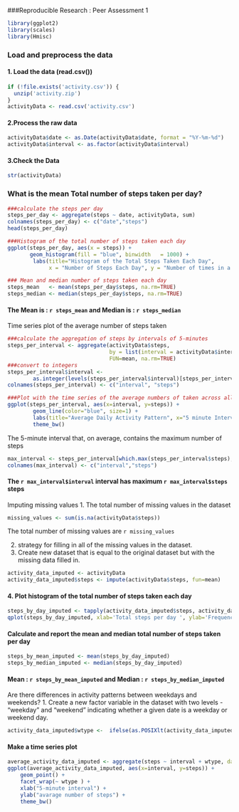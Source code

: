 
###Reproducible Research : Peer Assessment 1

```r
library(ggplot2) 
library(scales)
library(Hmisc)
```


### Load and preprocess the data 
#### 1. Load the data (read.csv())
```r
if (!file.exists('activity.csv')) {
  unzip('activity.zip')
}
activityData <- read.csv('activity.csv')

```
#### 2.Process the raw data 
```r
activityData$date <- as.Date(activityData$date, format = "%Y-%m-%d")
activityData$interval <- as.factor(activityData$interval)
```
#### 3.Check the Data
```r
str(activityData)
```
### What is the mean Total number of steps taken per day?
```r
###calculate the steps per day
steps_per_day <- aggregate(steps ~ date, activityData, sum)
colnames(steps_per_day) <- c("date","steps")
head(steps_per_day)

###Histogram of the total number of steps taken each day
ggplot(steps_per_day, aes(x = steps)) + 
       geom_histogram(fill = "blue", binwidth   = 1000) + 
        labs(title="Histogram of the Total Steps Taken Each Day", 
             x = "Number of Steps Each Day", y = "Number of times in a day(Count)") + theme_bw() 
```
```r
### Mean and median number of steps taken each day
steps_mean   <- mean(steps_per_day$steps, na.rm=TRUE)
steps_median <- median(steps_per_day$steps, na.rm=TRUE)

```

#### The Mean is : `r steps_mean` and Median is : `r steps_median`

Time series plot of the average number of steps taken
```r
###calculate the aggregation of steps by intervals of 5-minutes
steps_per_interval <- aggregate(activityData$steps, 
                                by = list(interval = activityData$interval),
                                FUN=mean, na.rm=TRUE)
###convert to integers
steps_per_interval$interval <- 
        as.integer(levels(steps_per_interval$interval)[steps_per_interval$interval])
colnames(steps_per_interval) <- c("interval", "steps")

###Plot with the time series of the average numbers of taken across all the days 
ggplot(steps_per_interval, aes(x=interval, y=steps)) +   
        geom_line(color="blue", size=1) +  
        labs(title="Average Daily Activity Pattern", x="5 minute Interval", y="Number of steps") +  
        theme_bw()
```

The 5-minute interval that, on average, contains the maximum number of steps
```r
max_interval <- steps_per_interval[which.max(steps_per_interval$steps),]
colnames(max_interval) <- c("interval","steps")
```
#### The `r max_interval$interval` interval has maximum  `r max_interval$steps` steps 

Imputing missing values
 1. The total number of missing values in the dataset
```r
missing_values <- sum(is.na(activityData$steps))
```
The total number of missing values are `r missing_values`

2. strategy for filling in all of the missing values in the dataset.
3. Create new dataset that is equal to the original dataset but with the missing data filled in.
```r
activity_data_imputed <- activityData
activity_data_imputed$steps <- impute(activityData$steps, fun=mean)
```
#### 4. Plot histogram of the total number of steps taken each day
```r
steps_by_day_imputed <- tapply(activity_data_imputed$steps, activity_data_imputed$date, sum)
qplot(steps_by_day_imputed, xlab='Total steps per day ', ylab='Frequency using binwith 500', binwidth=500)

```
#### Calculate and report the mean and median total number of steps taken per day
```r
steps_by_mean_imputed <- mean(steps_by_day_imputed)
steps_by_median_imputed <- median(steps_by_day_imputed)
```
#### Mean : `r steps_by_mean_imputed` and Median : `r steps_by_median_imputed`

Are there differences in activity patterns between weekdays and weekends?
1. Create a new factor variable in the dataset with two levels - "weekday" and "weekend" indicating whether a given date is a weekday or weekend day.
```r
activity_data_imputed$wtype <-  ifelse(as.POSIXlt(activity_data_imputed$date)$wday %in% c(0,6), 'weekend', 'weekday')

```
#### Make a time series plot
```r
average_activity_data_imputed <- aggregate(steps ~ interval + wtype, data=activity_data_imputed, mean)
ggplot(average_activity_data_imputed, aes(x=interval, y=steps)) + 
    geom_point() + 
    facet_wrap(~ wtype ) +
    xlab("5-minute interval") + 
    ylab("avarage number of steps") +
    theme_bw()
```
